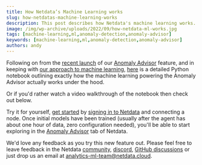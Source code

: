 ```yaml
---
title: How Netdata’s Machine Learning works
slug: how-netdatas-machine-learning-works
description: This post describes how Netdata's machine learning works.
image: /img/wp-archive/uploads/2022/09/how-netdata-ml-works.jpg
tags: [machine-learning,ml,anomaly-detection,anomaly-advisor]
keywords: [machine-learning,ml,anomaly-detection,anomaly-advisor]
authors: andy
---
```


Following on from the <a href="https://www.netdata.cloud/blog/introducing-anomaly-advisor-unsupervised-anomaly-detection-in-netdata" target="_blank" rel="noopener">recent launch</a> of our <a href="https://learn.netdata.cloud/docs/cloud/insights/anomaly-advisor" target="_blank" rel="noopener">Anomaly Advisor</a> feature, and in keeping with <a href="https://www.netdata.cloud/blog/our-approach-to-machine-learning/" target="_blank" rel="noopener">our approach to machine learning</a>, <a href="https://github.com/netdata/netdata/blob/master/ml/notebooks/netdata_anomaly_detection_deepdive.ipynb" target="_blank" rel="noopener">here</a> is a detailed Python notebook outlining exactly how the machine learning powering the Anomaly Advisor actually works under the hood.
<!--truncate-->
Or if you'd rather watch a video walkthrough of the notebook then check out below.

<ReactPlayer controls width='100%' url='https://www.youtube.com/embed/L1xleckyuDQ' />

Try it for yourself, <a href="https://learn.netdata.cloud/docs/cloud/get-started" target="_blank" rel="noopener">get started</a> by <a href="https://app.netdata.cloud/?utm_source=blog&amp;utm_content=how_netdata_ml_works" target="_blank" rel="noopener">signing in to Netdata</a> and connecting a node. Once initial models have been trained (usually after the agent has about one hour of data, zero configuration needed), you'll be able to start exploring in the <a href="https://learn.netdata.cloud/docs/cloud/insights/anomaly-advisor" target="_blank" rel="noopener">Anomaly Advisor</a> tab of Netdata.

We'd love any feedback as you try this new feature out. Please feel free to leave feedback in the Netdata <a href="https://community.netdata.cloud/" target="_blank" rel="noopener">community</a>, <a href="https://discord.gg/mPZ6WZKKG2" target="_blank" rel="noopener">discord</a>, <a href="https://github.com/netdata/netdata/discussions" target="_blank" rel="noopener">GitHub discussions</a> or just drop us an email at analytics-ml-team@netdata.cloud.